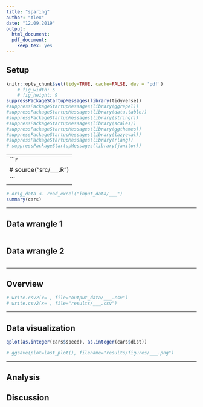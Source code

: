 ---
title: "sparing"
author: "Alex"
date: "12.09.2019"
output:
  html_document:
  pdf_document:
    keep_tex: yes
---

## Setup
```{r setup, include=FALSE, echo=T}
knitr::opts_chunk$set(tidy=TRUE, cache=FALSE, dev = 'pdf')
    # fig_width: 5
    # fig_height: 9
suppressPackageStartupMessages(library(tidyverse))
#suppressPackageStartupMessages(library(ggrepel))
#suppressPackageStartupMessages(library(data.table))
#suppressPackageStartupMessages(library(stringr))
#suppressPackageStartupMessages(library(scales))
#suppressPackageStartupMessages(library(ggthemes))
#suppressPackageStartupMessages(library(lazyeval))
#suppressPackageStartupMessages(library(rlang))
# suppressPackageStartupMessages(library(janitor))
```
---
```{r}
# source("src/___.R")
```
---

```{r}
# orig_data <- read_excel("input_data/___")
summary(cars)
```
---

## Data wrangle 1
```{r Data wrangle 1}

```

## Data wrangle 2
```{r Data wrangle 2}

```
---

## Overview
```{r Overview}
# write.csv2(x= , file="output_data/___.csv")
# write.csv2(x= , file="results/___.csv")
```
---

## Data visualization
```{r Visualizations}
qplot(as.integer(cars$speed), as.integer(cars$dist))

# ggsave(plot=last_plot(), filename="results/figures/___.png")
```
---

## Analysis


## Discussion
